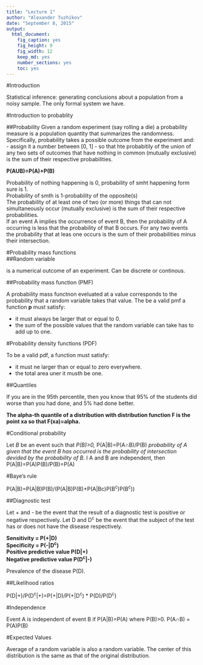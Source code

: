 ```yaml
---
title: "Lecture 1"
author: "Alexander Tuzhikov"
date: "September 8, 2015"
output: 
  html_document: 
    fig_caption: yes
    fig_height: 9
    fig_width: 12
    keep_md: yes
    number_sections: yes
    toc: yes
---
```



#Introduction

Statistical inference: generating conclusions about a population from a noisy sample. The only formal system we have.

#Introduction to probablity

##Probability
Given a random experiment (say rolling a die) a probability measure is a population quantity that summarizes the randomness. Specifically, probability takes a possible outcome from the experiment and:
- assign it a number between [0, 1]
- so that hte probabitily of the union of any two sets of outcomes that have nothing in common (mutually exclusive) is the sum of their respective probabilities.

**P(AUB)=P(A)+P(B)**

Probability of nothing happening is 0, probability of smht happening form sure is 1.  
Probability of smth is 1-probability of the opposite(s)  
The probability of at least one of two (or more) things that can not simultaneously occur (mutually exclusive) is the sum of their respective probabilities.  
If an event A implies the occurrence of event B, then the probability of A occurring is less that the probability of that B occurs.
For any two events the probability that at leas one occurs is the sum of their probabilities minus their intersection.

#Probability mass functions  
##Random variable

is a numerical outcome of an experiment. Can be discrete or continous.  

##Probability mass function (PMF)

A probability mass functnon eveluated at a value corresponds to the probability that a random variable takes that value. The be a valid pmf a function **p** must satisfy:

- it must always be larger that or equal to 0.
- the sum of the possible values that the random variable can take has to add up to one.

#Probability density functions (PDF)

To be a valid pdf, a function must satisfy:

- it must ne larger than or equal to zero everywhere.
- the total area uner it musth be one.

##Quantiles

If you are in the 95th percentile, then you know that 95% of the students did worse than you had done, and 5% had done better.

**The alpha-th quantile of a distribution with distribution function F is the point xa so that F(xa)=alpha.**

#Conditional probability

Let *B* be an event such that *P(B)>0, *P(A|B)=P(A&cap;B)/P(B) *probability of A given that the event B has occurred is the probability of intersection devided by the probability of B*. I A and B are independent, then P(A|B)=P(A)P(B)/P(B)=P(A)

#Baye's rule

P(A|B)=P(A|B)P(B)/(P(A|B)P(B)+P(A|Bc)P(B<sup>c</sup>)P(B<sup>c</sup>))

##Diagnostic test

Let + and - be the event that the result of a diagnostic test is positive or negative respectively.
Let D and D<sup>c</sup> be the event that the subject of the test has or does not have the disease respectively.

**Sensitivity = P(+|D)**  
**Specificity = P(-|D<sup>c</sup>)**  
**Positive predictive value P(D|+)**  
**Negative predictive value P(D<sup>c</sup>|-)**

Prevalence of the disease P(D).

##Likelihood ratios

P(D|+)/P(D<sup>c</sup>|+)=P(+|D)/P(+|D<sup>c</sup>) * P(D)/P(D<sup>c</sup>)

#Independence

Event A is independent of event B if P(A|B)=P(A) where P(B)>0. P(A&cap;B) = P(A)P(B)

#Expected Values

Average of a random variable is also a random variable. 
The center of this distribution is the same as that of the original distribution.


